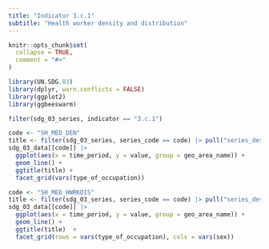 ```yaml
---
title: "Indicator 3.c.1"
subtitle: "Health worker density and distribution"
---
```


```r
knitr::opts_chunk$set(
  collapse = TRUE,
  comment = "#>"
)
```

```r
library(UN.SDG.03)
library(dplyr, warn.conflicts = FALSE)
library(ggplot2)
library(ggbeeswarm)

filter(sdg_03_series, indicator == "3.c.1")
```

```r
code <- "SH_MED_DEN"
title <- filter(sdg_03_series, series_code == code) |> pull("series_description")
sdg_03_data[[code]] |>
  ggplot(aes(x = time_period, y = value, group = geo_area_name)) +
  geom_line() +
  ggtitle(title) +
  facet_grid(vars(type_of_occupation))
```

```r
code <- "SH_MED_HWRKDIS"
title <- filter(sdg_03_series, series_code == code) |> pull("series_description")
sdg_03_data[[code]] |>
  ggplot(aes(x = time_period, y = value, group = geo_area_name)) +
  geom_line() +
  ggtitle(title)  +
  facet_grid(rows = vars(type_of_occupation), cols = vars(sex))
```
